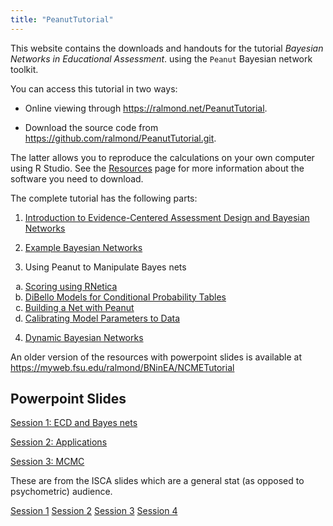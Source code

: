 ```yaml
---
title: "PeanutTutorial"
---
```


This website contains the downloads and handouts for the tutorial *Bayesian Networks in Educational Assessment*. using the `Peanut` Bayesian network toolkit.

You can access this tutorial in two ways:

-   Online viewing through <https://ralmond.net/PeanutTutorial>.

-   Download the source code from <https://github.com/ralmond/PeanutTutorial.git>.

The latter allows you to reproduce the calculations on your own computer using R Studio. See the [Resources](Resources.qmd) page for more information about the software you need to download.

The complete tutorial has the following parts:

1.  [Introduction to Evidence-Centered Assessment Design and Bayesian Networks](ECD.qmd)

2.  [Example Bayesian Networks](BayesNets.qmd)

3.  Using Peanut to Manipulate Bayes nets

<!-- -->

a.  [Scoring using RNetica](Scoring.qmd)
b.  [DiBello Models for Conditional Probability Tables](DiBelloModels.qmd)
c.  [Building a Net with Peanut](Building.qmd)
d.  [Calibrating Model Parameters to Data](Updating.qmd)

<!-- -->

4.  [Dynamic Bayesian Networks](Dynamic.qmd)

An older version of the resources with powerpoint slides is available at <https://myweb.fsu.edu/ralmond/BNinEA/NCMETutorial>


## Powerpoint Slides


[Session 1:  ECD and Bayes nets](https://myweb.fsu.edu/ralmond/BNinEA/NCMETutorial/2021%20BN%20Session%20I.pptx)

[Session 2:  Applications](https://myweb.fsu.edu/ralmond/BNinEA/NCMETutorial/2021%20BN%20Session%20II.pptx)

[Session 3: MCMC](https://myweb.fsu.edu/ralmond/BNinEA/NCMETutorial/2021%20BN%20Session%20IV_MCMC.pptx)



These are from the ISCA slides which are a general stat (as opposed to psychometric) audience.

[Session 1](BNGeneralSession1.pptx)
[Session 2](BNGeneralSession2.pptx)
[Session 3](BNGeneralSession3.pptx)
[Session 4](BNGeneralSession4.pptx)

